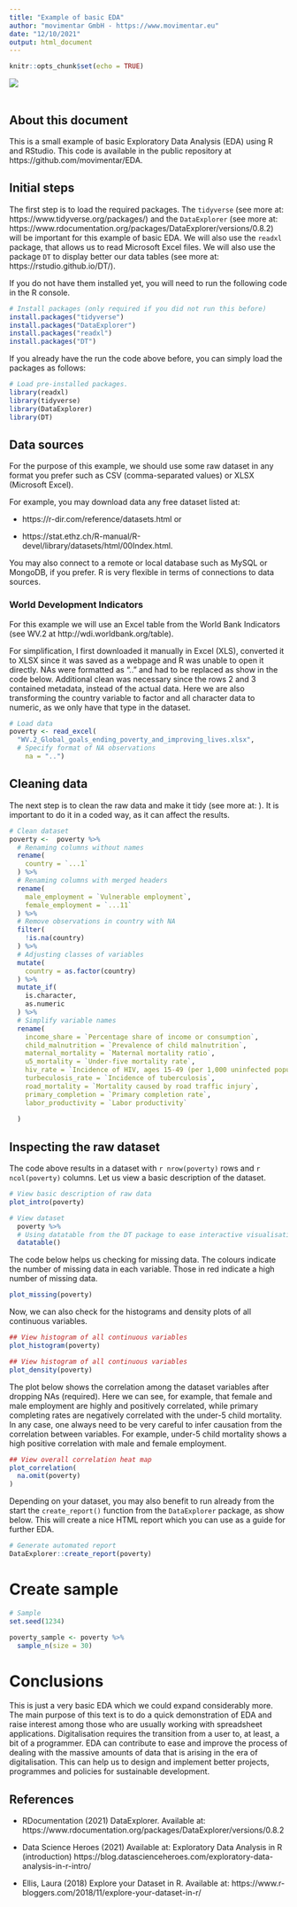 ```yaml
---
title: "Example of basic EDA"
author: "movimentar GmbH - https://www.movimentar.eu"
date: "12/10/2021"
output: html_document
---
```


```r
knitr::opts_chunk$set(echo = TRUE)
```


![](https://movimentar.eu/wp-content/uploads/2019/08/movimentar_logo_transparent.png)
<br>
<br>

## About this document

This is a small example of basic Exploratory Data Analysis (EDA) using R and RStudio. This code is available in the public repository at https://github.com/movimentar/EDA.


## Initial steps

The first step is to load the required packages. The `tidyverse` (see more at: https://www.tidyverse.org/packages/) and the `DataExplorer` (see more at: https://www.rdocumentation.org/packages/DataExplorer/versions/0.8.2) will be important for this example of basic EDA. We will also use the `readxl` package, that allows us to read Microsoft Excel files. We will also use the package `DT` to display better our data tables (see more at: https://rstudio.github.io/DT/). 

If you do not have them installed yet, you will need to run the following code in the R console. 

```r
# Install packages (only required if you did not run this before)
install.packages("tidyverse")
install.packages("DataExplorer")
install.packages("readxl")
install.packages("DT")

```

If you already have the run the code above before, you can simply load the packages as follows:

```r
# Load pre-installed packages.
library(readxl)
library(tidyverse)
library(DataExplorer)
library(DT)
```

## Data sources

For the purpose of this example, we should use some raw dataset in any format you prefer such as CSV (comma-separated values) or XLSX (Microsoft Excel). 

For example, you may download data any free dataset listed at:

- https://r-dir.com/reference/datasets.html or

- https://stat.ethz.ch/R-manual/R-devel/library/datasets/html/00Index.html. 

You may also connect to a remote or local database such as MySQL or MongoDB, if you prefer. R is very flexible in terms of connections to data sources.


### World Development Indicators

For this example we will use an Excel table from the World Bank Indicators (see WV.2 at http://wdi.worldbank.org/table). 

For simplification, I first downloaded it manually in Excel (XLS), converted it to XLSX since it was saved as a webpage and R was unable to open it directly. NAs were formatted as ".." and had to be replaced as show in the code below. Additional clean was necessary since the rows 2 and 3 contained metadata, instead of the actual data. Here we are also transforming the country variable to factor and all character data to numeric, as we only have that type in the dataset. 


```r
# Load data
poverty <- read_excel(
  "WV.2_Global_goals_ending_poverty_and_improving_lives.xlsx", 
  # Specify format of NA observations
    na = "..") 
```

## Cleaning data

The next step is to clean the raw data and make it tidy (see more at: ). It is important to do it in a coded way, as it can affect the results.

```r
# Clean dataset
poverty <-  poverty %>% 
  # Renaming columns without names
  rename(
    country = `...1` 
  ) %>% 
  # Renaming columns with merged headers
  rename(
    male_employment = `Vulnerable employment`,
    female_employment = `...11` 
  ) %>%
  # Remove observations in country with NA
  filter(
    !is.na(country)
  ) %>% 
  # Adjusting classes of variables 
  mutate(
    country = as.factor(country)
  ) %>% 
  mutate_if(
    is.character,
    as.numeric
  ) %>% 
  # Simplify variable names
  rename(
    income_share = `Percentage share of income or consumption`,
    child_malnutrition = `Prevalence of child malnutrition`,
    maternal_mortality = `Maternal mortality ratio`,
    u5_mortality = `Under-five mortality rate`,
    hiv_rate = `Incidence of HIV, ages 15-49 (per 1,000 uninfected population ages 15-49)`,
    turbeculosis_rate = `Incidence of tuberculosis`,
    road_mortality = `Mortality caused by road traffic injury`,
    primary_completion = `Primary completion rate`,
    labor_productivity = `Labor productivity`
      
  )
```


## Inspecting the raw dataset

The code above results in a dataset with `r nrow(poverty)` rows and `r ncol(poverty)` columns. Let us view a basic description of the dataset. 

```r
# View basic description of raw data
plot_intro(poverty)

```


```r
# View dataset
  poverty %>% 
  # Using datatable from the DT package to ease interactive visualisation
  datatable()

```
The code below helps us checking for missing data. The colours indicate the number of missing data in each variable. Those in red indicate a high number of missing data.

```r
plot_missing(poverty)
```
Now, we can also check for the histograms and density plots of all continuous variables.

```r
## View histogram of all continuous variables 
plot_histogram(poverty)
```

```r
## View histogram of all continuous variables 
plot_density(poverty)
```


The plot below shows the correlation among the dataset variables after dropping NAs (required). Here we can see, for example, that female and male employment are highly and positively correlated, while primary completing rates are negatively correlated with the under-5 child mortality. In any case, one always need to be very careful to infer causation from the correlation between variables. For example, under-5 child mortality shows a high positive correlation with male and female employment.   

```r
## View overall correlation heat map
plot_correlation(
  na.omit(poverty)
)

```

Depending on your dataset, you may also benefit to run already from the start the `create_report()` function from the `DataExplorer` package, as show below. This will create a nice HTML report which you can use as a guide for further EDA.

```r
# Generate automated report
DataExplorer::create_report(poverty)

```

# Create sample

```r
# Sample 
set.seed(1234)

poverty_sample <- poverty %>% 
  sample_n(size = 30)
```


# Conclusions

This is just a very basic EDA which we could expand considerably more. The main purpose of this text is to do a quick demonstration of EDA and raise interest among those who are usually working with spreadsheet applications. Digitalisation requires the transition from a user to, at least, a bit of a programmer. EDA can contribute to ease and improve the process of dealing with the massive amounts of data that is arising in the era of digitalisation. This can help us to design and implement better projects, programmes and policies for sustainable development.

## References

- RDocumentation (2021) DataExplorer. Available at: https://www.rdocumentation.org/packages/DataExplorer/versions/0.8.2

- Data Science Heroes (2021) Available at: Exploratory Data Analysis in R (introduction) https://blog.datascienceheroes.com/exploratory-data-analysis-in-r-intro/

- Ellis, Laura (2018) Explore your Dataset in R. Available at:  https://www.r-bloggers.com/2018/11/explore-your-dataset-in-r/




